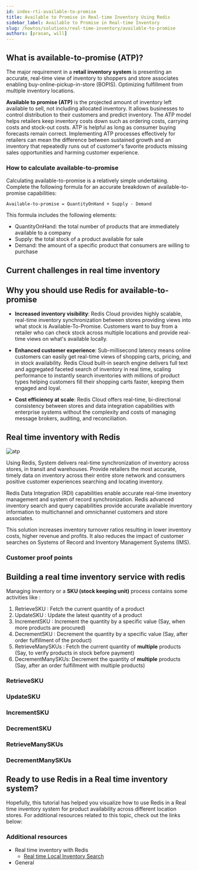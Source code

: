 ```yaml
---
id: index-rti-available-to-promise
title: Available to Promise in Real-time Inventory Using Redis
sidebar_label: Available to Promise in Real-time Inventory
slug: /howtos/solutions/real-time-inventory/available-to-promise
authors: [prasan, will]
---
```





<Authors frontMatter={frontMatter} />

<RealTimeInventorySourceCode />

## What is available-to-promise (ATP)?

The major requirement in a **retail inventory system** is presenting an accurate, real-time view of inventory to shoppers and store associates enabling buy-online-pickup-in-store (BOPIS). Optimizing fulfillment from multiple inventory locations.

**Available to promise (ATP)** is the projected amount of inventory left available to sell, not including allocated inventory. It allows businesses to control distribution to their customers and predict inventory. The ATP model helps retailers keep inventory costs down such as ordering costs, carrying costs and stock-out costs. ATP is helpful as long as consumer buying forecasts remain correct. Implementing ATP processes effectively for retailers can mean the difference between sustained growth and an inventory that repeatedly runs out of customer's favorite products missing sales opportunities and harming customer experience.

### How to calculate available-to-promise

Calculating available-to-promise is a relatively simple undertaking. Complete the following formula for an accurate breakdown of available-to-promise capabilities:

```
Available-to-promise = QuantityOnHand + Supply - Demand
```

This formula includes the following elements:

- QuantityOnHand: the total number of products that are immediately available to a company
- Supply: the total stock of a product available for sale
- Demand: the amount of a specific product that consumers are willing to purchase

## Current challenges in real time inventory

<RealTimeInventoryChallenges />

## Why you should use Redis for available-to-promise

- **Increased inventory visibility**: Redis Cloud provides highly scalable, real-time inventory synchronization between stores providing views into what stock is Available-To-Promise. Customers want to buy from a retailer who can check stock across multiple locations and provide real-time views on what's available locally.

- **Enhanced customer experience**: Sub-millisecond latency means online customers can easily get real-time views of shopping carts, pricing, and in stock availability. Redis Cloud built-in search engine delivers full text and aggregated faceted search of inventory in real time, scaling performance to instantly search inventories with millions of product types helping customers fill their shopping carts faster, keeping them engaged and loyal.

- **Cost efficiency at scale**: Redis Cloud offers real-time, bi-directional consistency between stores and data integration capabilities with enterprise systems without the complexity and costs of managing message brokers, auditing, and reconciliation.

## Real time inventory with Redis

![atp](./images/atp2.png)

Using Redis, System delivers real-time synchronization of inventory across stores, in transit and warehouses. Provide retailers the most accurate, timely data on inventory across their entire store network and consumers positive customer experiences searching and locating inventory.

Redis Data Integration (RDI) capabilities enable accurate real-time inventory management and system of record synchronization. Redis advanced inventory search and query capabilities provide accurate available inventory information to multichannel and omnichannel customers and store associates.

This solution increases inventory turnover ratios resulting in lower inventory costs, higher revenue and profits. It also reduces the impact of customer searches on Systems of Record and Inventory Management Systems (IMS).

### Customer proof points

<RealTimeInventoryCustomerProofs />

## Building a real time inventory service with redis

<RealTimeInventorySourceCode />

Managing inventory or a **SKU (stock keeping unit)** process contains some activities like :

1. RetrieveSKU : Fetch the current quantity of a product
1. UpdateSKU : Update the latest quantity of a product
1. IncrementSKU : Increment the quantity by a specific value (Say, when more products are procured)
1. DecrementSKU : Decrement the quantity by a specific value (Say, after order fulfillment of the product)
1. RetrieveManySKUs : Fetch the current quantity of **multiple** products (Say, to verify products in stock before payment)
1. DecrementManySKUs: Decrement the quantity of **multiple** products (Say, after an order fulfillment with multiple products)

### RetrieveSKU

<RetrieveSKU />

### UpdateSKU

<UpdateSKU />

### IncrementSKU

<IncrementSKU />

### DecrementSKU

<DecrementSKU />

### RetrieveManySKUs

<RetrieveManySKUs />

### DecrementManySKUs

<DecrementManySKUs />

## Ready to use Redis in a Real time inventory system?

Hopefully, this tutorial has helped you visualize how to use Redis in a Real time inventory system for product availability across different location stores. For additional resources related to this topic, check out the links below:

### Additional resources

- Real time inventory with Redis
  - [Real time Local Inventory Search](/howtos/solutions/real-time-inventory/local-inventory-search)
- General
  <GeneralAdditionalResources />

